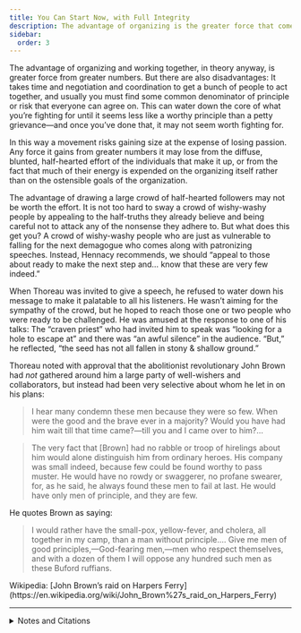 ```yaml
---
title: You Can Start Now, with Full Integrity
description: The advantage of organizing is the greater force that comes from superior numbers. But there are also disadvantages.
sidebar:
  order: 3
---
```


The advantage of organizing and working together, in theory anyway, is greater force from greater numbers.
But there are also disadvantages:
It takes time and negotiation and coordination to get a bunch of people to act together, and usually you must find some common denominator of principle or risk that everyone can agree on.
This can water down the core of what you’re fighting for until it seems less like a worthy principle than a petty grievance—and once you’ve done that, it may not seem worth fighting for.

In this way a movement risks gaining size at the expense of losing passion.
Any force it gains from greater numbers it may lose from the diffuse, blunted, half-hearted effort of the individuals that make it up, or from the fact that much of their energy is expended on the organizing itself rather than on the ostensible goals of the organization.

The advantage of drawing a large crowd of half-hearted followers may not be worth the effort.
It is not too hard to sway a crowd of wishy-washy people by appealing to the half-truths they already believe and being careful not to attack any of the nonsense they adhere to.
But what does this get you?
A crowd of wishy-washy people who are just as vulnerable to falling for the next demagogue who comes along with patronizing speeches.
Instead, Hennacy recommends, we should “appeal to those about ready to make the next step and… know that these are very few indeed.”

When Thoreau was invited to give a speech, he refused to water down his message to make it palatable to all his listeners.
He wasn’t aiming for the sympathy of the crowd, but he hoped to reach those one or two people who were ready to be challenged.
He was amused at the response to one of his talks:
The “craven priest” who had invited him to speak was “looking for a hole to escape at” and there was “an awful silence” in the audience.
“But,” he reflected, “the seed has not all fallen in stony & shallow ground.”

Thoreau noted with approval that the abolitionist revolutionary John Brown had *not* gathered around him a large party of well-wishers and collaborators, but instead had been very selective about whom he let in on his plans:

> I hear many condemn these men because they were so few.
> When were the good and the brave ever in a majority?
> Would you have had him wait till that time came?—till you and I came over to him?…

> The very fact that [Brown] had no rabble or troop of hirelings about him would alone distinguish him from ordinary heroes.
> His company was small indeed, because few could be found worthy to pass muster.
> He would have no rowdy or swaggerer, no profane swearer, for, as he said, he always found these men to fail at last.
> He would have only men of principle, and they are few.

He quotes Brown as saying:

> I would rather have the small-pox, yellow-fever, and cholera, all together in my camp, than a man without principle.…
> Give me men of good principles,—God-fearing men,—men who respect themselves, and with a dozen of them I will oppose any hundred such men as these Buford ruffians.

<Aside type="tip" title="Links">
Wikipedia: [John Brown’s raid on Harpers Ferry](https://en.wikipedia.org/wiki/John_Brown%27s_raid_on_Harpers_Ferry)
</Aside>

---

<details>
<summary>Notes and Citations</summary>

* Hennacy, Ammon “Picketing” <i>The Book of Ammon</i> (1970) [p. 218](https://archive.org/details/bookofammon0000ammo/page/218/mode/1up)
* Thoreau, H.D., [16 November 1858 journal entry](https://sniggle.net/TPL/index5.php?entry=excerpts10#16Nov58), from <i>The Price of Freedom</i> (2008) pp. 184–87
* Thoreau, H.D. [“A Plea for Captain John Brown”](https://sniggle.net/TPL/index5.php?entry=johnbrown#aplea) <i>My Thoughts are Murder to the State</i> (2008) pp. 37–57
* Thoreau, H.D., [22 October 1859 journal entry](https://sniggle.net/TPL/index5.php?entry=excerpts12#22Oct59), from <i>The Price of Freedom</i> (2008) pp. 215–30

</details>
